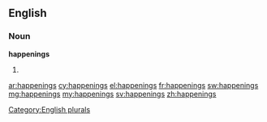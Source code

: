 ==English==

===Noun===
'''happenings'''

# {{plural of|[[happening]]}}

[[Category:English plurals]]

[[ar:happenings]]
[[cy:happenings]]
[[el:happenings]]
[[fr:happenings]]
[[sw:happenings]]
[[mg:happenings]]
[[my:happenings]]
[[sv:happenings]]
[[zh:happenings]]